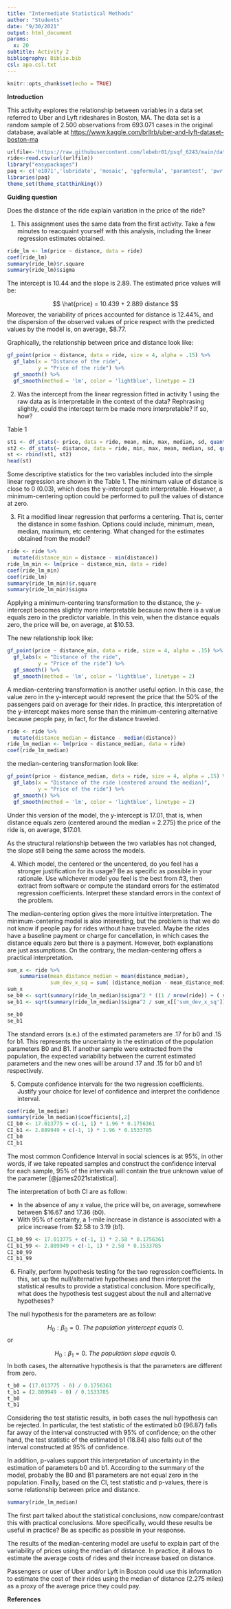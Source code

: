 ```yaml
---
title: "Intermediate Statistical Methods"
author: "Students"
date: "9/30/2021"
output: html_document
params:
  x: 20
subtitle: Activity 2
bibliography: Biblio.bib
csl: apa.csl.txt
---
```


```r
knitr::opts_chunk$set(echo = TRUE)
```

**Introduction**

This activity explores the relationship between variables in a data set referred to Uber and Lyft rideshares in Boston, MA. The data set is a random sample of 2.500 observations from 693.071 cases in the original database, available at  <https://www.kaggle.com/brllrb/uber-and-lyft-dataset-boston-ma>

```r
urlfile<-'https://raw.githubusercontent.com/lebebr01/psqf_6243/main/data/rideshare_small.csv'
ride<-read.csv(url(urlfile))
library("easypackages")
paq <- c('e1071','lubridate', 'mosaic', 'ggformula', 'paramtest', 'pwr', 'ggplot2', 'nlme', 'dplyr', 'knitr', 'dplyr', 'dbplyr', 'readxl', 'GGally', 'Hmisc', 'corrplot', 'PerformanceAnalytics', 'statthink', 'tidyverse')
libraries(paq)
theme_set(theme_statthinking())
```

**Guiding question**

Does the distance of the ride explain variation in the price of the ride?

1. This assignment uses the same data from the first activity. Take a few minutes to reacquaint yourself with this analysis, including the linear regression estimates obtained.

```r
ride_lm <- lm(price ~ distance, data = ride)
coef(ride_lm)
summary(ride_lm)$r.square
summary(ride_lm)$sigma
```

The intercept is 10.44 and the slope is 2.89. The estimated price values will be:

$$
\hat{price} = 10.439 + 2.889 distance
$$
Moreover, the variability of prices accounted for distance is 12.44%, and the dispersion of the observed values of price respect with the predicted values by the model is, on average, $8.77.

Graphically, the relationship between price and distance look like:

```r
gf_point(price ~ distance, data = ride, size = 4, alpha = .15) %>%
  gf_labs(x = "Distance of the ride",
          y = "Price of the ride") %>%
  gf_smooth() %>%
  gf_smooth(method = 'lm', color = 'lightblue', linetype = 2)
```

2. Was the intercept from the linear regression fitted in activity 1 using the raw data as is interpretable in the context of the data? Rephrasing slightly, could the intercept term be made more interpretable? If so, how?

Table 1

```r
st1 <- df_stats(~ price, data = ride, mean, min, max, median, sd, quantile(probs = c(0.25, 0.75)))
st2 <- df_stats(~ distance, data = ride, min, max, mean, median, sd, quantile(probs = c(0.25, 0.75)))
st <- rbind(st1, st2)
head(st)
```

Some descriptive statistics for the two variables included into the simple linear regression are shown in the Table 1. The minimum value of distance is close to 0 (0.03), which does the y-intercept quite interpretable. However, a minimum-centering option could be performed to pull the values of distance at zero.
  
3. Fit a modified linear regression that performs a centering. That is, center the distance in some fashion. Options could include, minimum, mean, median, maximum, etc centering. What changed for the estimates obtained from the model?

```r
ride <- ride %>%
  mutate(distance_min = distance - min(distance))
ride_lm_min <- lm(price ~ distance_min, data = ride)
coef(ride_lm_min)
coef(ride_lm)
summary(ride_lm_min)$r.square
summary(ride_lm_min)$sigma
```

Applying a minimum-centering transformation to the distance, the y-intercept becomes slightly more interpretable because now there is a value equals zero in the predictor variable. In this vein, when the distance equals zero, the price will be, on average, at $10.53.

The new relationship look like:

```r
gf_point(price ~ distance_min, data = ride, size = 4, alpha = .15) %>%
  gf_labs(x = "Distance of the ride",
          y = "Price of the ride") %>%
  gf_smooth() %>%
  gf_smooth(method = 'lm', color = 'lightblue', linetype = 2)
```

A median-centering transformation is another useful option. In this case, the value zero in the y-intercept would represent the price that the 50% of the passengers paid on average for their rides. In practice, this interpretation of the y-intercept makes more sense than the minimum-centering alternative because people pay, in fact, for the distance traveled.

```r
ride <- ride %>%
  mutate(distance_median = distance - median(distance))
ride_lm_median <- lm(price ~ distance_median, data = ride)
coef(ride_lm_median)
```

the median-centering transformation look like:

```r
gf_point(price ~ distance_median, data = ride, size = 4, alpha = .15) %>%
  gf_labs(x = "Distance of the ride (centered around the median)",
          y = "Price of the ride") %>%
  gf_smooth() %>%
  gf_smooth(method = 'lm', color = 'lightblue', linetype = 2)
```

Under this version of the model, the y-intercept is 17.01, that is, when distance equals zero (centered around the median = 2.275) the price of the ride is, on average, $17.01.

As the structural relationship between the two variables has not changed, the slope still being the same across the models.

4. Which model, the centered or the uncentered, do you feel has a stronger justification for its usage? Be as specific as possible in your rationale. Use whichever model you feel is the best from #3, then extract from software or compute the standard errors for the estimated regression coefficients. Interpret these standard errors in the context of the problem.

The median-centering option gives the more intuitive interpretation. The minimum-centering model is also interesting, but the problem is that we do not know if people pay for rides without have traveled. Maybe the rides have a baseline payment or charge for cancellation, in which cases the distance equals zero but there is a payment. However, both explanations are just assumptions. On the contrary, the median-centering offers a practical interpretation.

```r
sum_x <- ride %>%
    summarise(mean_distance_median = mean(distance_median),
              sum_dev_x_sq = sum( (distance_median - mean_distance_median) ^ 2))
sum_x
se_b0 <- sqrt(summary(ride_lm_median)$sigma^2 * ((1 / nrow(ride)) + ( sum_x[['mean_distance_median']]^2 / sum_x[['sum_dev_x_sq']]) ))
se_b1 <- sqrt(summary(ride_lm_median)$sigma^2 / sum_x[['sum_dev_x_sq']])

se_b0
se_b1
```

The standard errors (s.e.) of the estimated parameters are .17 for b0 and .15 for b1. This represents the uncertainty in the estimation of the population parameters B0 and B1. If another sample were extracted from the population, the expected variability between the current estimated parameters and the new ones will be around .17 and .15 for b0 and b1 respectively.

5. Compute confidence intervals for the two regression coefficients. Justify your choice for level of confidence and interpret the confidence interval.

```r
coef(ride_lm_median)
summary(ride_lm_median)$coefficients[,2]
CI_b0 <- 17.013775 + c(-1, 1) * 1.96 * 0.1756361
CI_b1 <- 2.889949 + c(-1, 1) * 1.96 * 0.1533785
CI_b0
CI_b1
```

The most common Confidence Interval in social sciences is at 95%, in other words, if we take repeated samples and construct the confidence interval for each sample, 95% of the intervals will contain the true unknown value of the parameter [@james2021statistical].

The interpretation of both CI are as follow:

- In the absence of any x value, the price will be, on average, somewhere between $16.67 and 17.36 (b0).
- With 95% of certainty, a 1-mile increase in distance is associated with a price increase from $2.58 to 3.19 (b1).

```r
CI_b0_99 <- 17.013775 + c(-1, 1) * 2.58 * 0.1756361
CI_b1_99 <- 2.889949 + c(-1, 1) * 2.58 * 0.1533785
CI_b0_99
CI_b1_99
```

6. Finally, perform hypothesis testing for the two regression coefficients. In this, set up the null/alternative hypotheses and then interpret the statistical results to provide a statistical conclusion. More specifically, what does the hypothesis test suggest about the null and alternative hypotheses?

The null hypothesis for the parameters are as follow:

$$
H_{0}: \beta_{0} = 0.\ The\  population\  yintercept\  equals\  0.
$$
or

$$ 
H_{0}: \beta_{1} = 0.\ The\  population\  slope\  equals\  0.
$$
In both cases, the alternative hypothesis is that the parameters are different from zero.

```r
t_b0 = (17.013775 - 0) / 0.1756361
t_b1 = (2.889949 - 0) / 0.1533785
t_b0
t_b1
```

Considering the test statistic results, in both cases the null hypothesis can be rejected. In particular, the test statistic of the estimated b0 (96.87) falls far away of the interval constructed with 95% of confidence; on the other hand, the test statistic of the estimated b1 (18.84) also falls out of the interval constructed at 95% of confidence.

In addition, p-values support this interpretation of uncertainty in the estimation of parameters b0 and b1. According to the summary of the model, probably the B0 and B1 parameters are not equal zero in the population. Finally, based on the CI, test statistic and p-values, there is some relationship between price and distance. 

```r
summary(ride_lm_median)
```

The first part talked about the statistical conclusions, now compare/contrast this with practical conclusions. More specifically, would these results be useful in practice? Be as specific as possible in your response.

The results of the median-centering model are useful to explain part of the variability of prices using the median of distance. In practice, it allows to estimate the average costs of rides and their increase based on distance.

Passengers or user of Uber and/or Lyft in Boston could use this information to estimate the cost of their rides using the median of distance (2.275 miles) as a proxy of the average price they could pay.

**References**